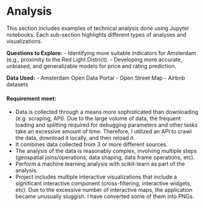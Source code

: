 # Analysis 

This section includes examples of technical analysis done using Jupyter notebooks.
Each sub-section highlights different types of analyses and visualizations.

**Questions to Explore:**
- Identifying more suitable indicators for Amsterdam (e.g., proximity to the Red Light District).
- Developing more accurate, unbiased, and generalizable models for price and rating prediction.

**Data Used:**
- Amsterdam Open Data Portal
- Open Street Map
- Airbnb datasets

#### Requirement meet: 
- Data is collected through a means more sophisticated than downloading (e.g. scraping, API). Due to the large volume of data, the frequent loading and splitting required for debugging parameters and other tasks take an excessive amount of time. Therefore, I utilized an API to crawl the data, download it locally, and then reload it.
- It combines data collected from 3 or more different sources.
- The analysis of the data is reasonably complex, involving multiple steps (geospatial joins/operations, data shaping, data frame operations, etc).
- Perform a machine learning analysis with scikit-learn as part of the analysis.
- Project includes multiple interactive visualizations that include a significant interactive component (cross-filtering, interactive widgets, etc). Due to the excessive number of interactive maps, the application became unusually sluggish. I have converted some of them into PNGs.
